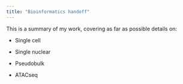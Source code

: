 ```yaml
---
title: "Bioinformatics handoff"
---
```


This is a summary of my work, covering as far as possible details on:

-   Single cell

-   Single nuclear

-   Pseudobulk

-   ATACseq
